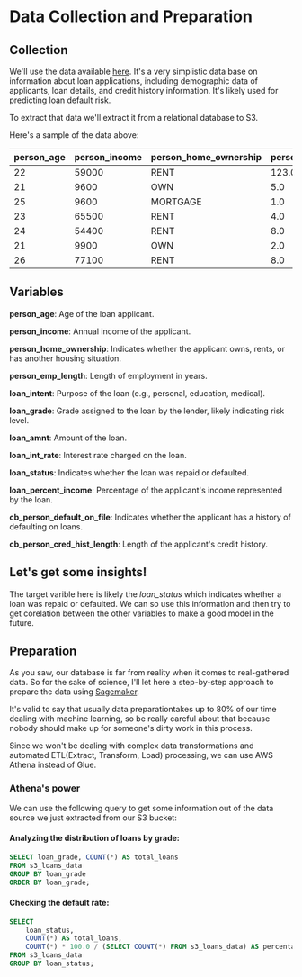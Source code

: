 # Data Collection and Preparation

## Collection

We'll use the data available [here](https://github.com/LEARNEREA/Data_Science/blob/main/Data/credit_risk_dataset.csv). It's a very simplistic data base on information about loan applications, including demographic data of applicants, loan details, and credit history information. It's likely used for predicting loan default risk.

To extract that data we'll extract it from a relational database to S3.

Here's a sample of the data above:

| person_age | person_income | person_home_ownership | person_emp_length | loan_intent | loan_grade | loan_amnt | loan_int_rate | loan_status | loan_percent_income | cb_person_default_on_file | cb_person_cred_hist_length |
|------------|---------------|-----------------------|-------------------|-------------|------------|-----------|---------------|-------------|---------------------|---------------------------|----------------------------|
|         22 |         59000 | RENT                  | 123.0             | PERSONAL    | D          |     35000 |         16.02 |           1 | 0.59                | Y                         |                          3 |
|         21 |          9600 | OWN                   | 5.0               | EDUCATION   | B          |      1000 | 11.14         |           0 | 0.1                 | N                         |                          2 |
|         25 |          9600 | MORTGAGE              | 1.0               | MEDICAL     | C          |      5500 | 12.87         |           1 | 0.57                | N                         |                          3 |
|         23 |         65500 | RENT                  | 4.0               | MEDICAL     | C          |     35000 | 15.23         |           1 | 0.53                | N                         |                          2 |
|         24 |         54400 | RENT                  | 8.0               | MEDICAL     | C          |     35000 | 14.27         |           1 | 0.55                | Y                         |                          4 |
|         21 |          9900 | OWN                   | 2.0               | VENTURE     | A          |      2500 | 7.14          |           1 | 0.25                | N                         |                          2 |
|         26 |         77100 | RENT                  | 8.0               | EDUCATION   | B          |     35000 | 12.42         |           1 | 0.45                | N                         |                          3 |

## Variables

**person_age**: Age of the loan applicant.

**person_income**: Annual income of the applicant.

**person_home_ownership**: Indicates whether the applicant owns, rents, or has another housing situation.

**person_emp_length**: Length of employment in years.

**loan_intent**: Purpose of the loan (e.g., personal, education, medical).

**loan_grade**: Grade assigned to the loan by the lender, likely indicating risk level.

**loan_amnt**: Amount of the loan.

**loan_int_rate**: Interest rate charged on the loan.

**loan_status**: Indicates whether the loan was repaid or defaulted.

**loan_percent_income**: Percentage of the applicant's income represented by the loan.

**cb_person_default_on_file**: Indicates whether the applicant has a history of defaulting on loans.

**cb_person_cred_hist_length**: Length of the applicant's credit history.

## Let's get some insights!

The target varible here is likely the *loan_status* which indicates whether a loan was repaid or defaulted. We can so use this information and then try to get corelation between the other variables to make a good model in the future.

## Preparation

As you saw, our database is far from reality when it comes to real-gathered data. So for the sake of science, I'll let here a step-by-step approach to prepare the data using [Sagemaker](https://aws.amazon.com/pt/blogs/aws/introducing-amazon-sagemaker-data-wrangler-a-visual-interface-to-prepare-data-for-machine-learning/).

 
<Callout type="info" emoji="ℹ️">
  It's valid to say that usually data preparationtakes up to 80% of our time dealing with machine learning, so be really careful about that because nobody should make up for someone's dirty work in this process.
</Callout>

Since we won't be dealing with complex data transformations and automated ETL(Extract, Transform, Load) processing, we can use AWS Athena instead of Glue.

### Athena's power

We can use the following query to get some information out of the data source we just extracted from our S3 bucket:

#### Analyzing the distribution of loans by grade:

```sql
SELECT loan_grade, COUNT(*) AS total_loans
FROM s3_loans_data
GROUP BY loan_grade
ORDER BY loan_grade;
```
#### Checking the default rate:

```sql
SELECT 
    loan_status, 
    COUNT(*) AS total_loans,
    COUNT(*) * 100.0 / (SELECT COUNT(*) FROM s3_loans_data) AS percentagem
FROM s3_loans_data
GROUP BY loan_status;
```

